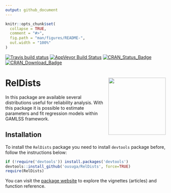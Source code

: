 ```yaml
---
output: github_document
---
```


<!-- README.md is generated from README.Rmd. Please edit that file -->

```r
knitr::opts_chunk$set(
  collapse = TRUE,
  comment = "#>",
  fig.path = "man/figures/README-",
  out.width = "100%"
)
```

[![Travis build status](https://travis-ci.org/ousuga/RelDists.svg?branch=master)](https://travis-ci.org/ousuga/RelDists)
[![AppVeyor Build Status](https://ci.appveyor.com/api/projects/status/github/ousuga/RelDists?branch=master&svg=true)](https://ci.appveyor.com/project/ousuga/RelDists)
[![CRAN\_Status\_Badge](http://www.r-pkg.org/badges/version-ago/RelDists)](https://cran.r-project.org/package=RelDists)
[![CRAN\_Download\_Badge](http://cranlogs.r-pkg.org/badges/RelDists)](https://cran.r-project.org/package=RelDists) 

# RelDists <img src="man/figures/RelDists4.3_gris.png" align="right" height="180" align="right"/>

In this package are available several distributions useful for reliability analysis. With this package it is possible to estimate parameters and fit regression models within GAMLSS framework.

## Installation

To install the `RelDists` package you need to install `devtools` package before, follow the instructions below:

```r
if (!require('devtools')) install.packages('devtools')
devtools::install_github('ousuga/RelDists', force=TRUE)
require(RelDists)
```
You can visit the [package website](https://ousuga.github.io/RelDists/) to explore the vignettes (articles) and function reference. 

